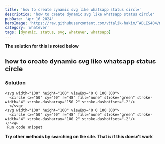 ```yaml
---
title: 'how to create dynamic svg like whatsapp status circle'
description: 'how to create dynamic svg like whatsapp status circle'
pubDate: 'Apr 16 2024'
heroImage: 'https://raw.githubusercontent.com/vitalik-hakim/TABLES404/main/error_b/misc.png'
category: 'whatever'
tags: [dynamic, status, svg, whatever, whatsapp]
---
```


**The solution for this is noted below**

## how to create dynamic svg like whatsapp status circle

### Solution

```whatever
<svg width="100" height="100" viewBox="0 0 100 100">
  <circle cx="50" cy="50" r="48" fill="none" stroke="green" stroke-width="4" stroke-dasharray="150 2" stroke-dashoffset="-2"/>
  </svg>
<svg width="100" height="100" viewBox="0 0 100 100">
  <circle cx="50" cy="50" r="48" fill="none" stroke="green" stroke-width="4" stroke-dasharray="100 2" stroke-dashoffset="-2"/>
</svg>
 Run code snippet
```

**Try other methods by searching on the site. That is if this doesn't work**
